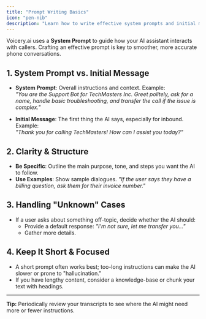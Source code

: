```yaml
---
title: "Prompt Writing Basics"
icon: "pen-nib"
description: "Learn how to write effective system prompts and initial messages for your AI assistants"
---
```


Voicery.ai uses a **System Prompt** to guide how your AI assistant interacts with callers. Crafting an effective prompt is key to smoother, more accurate phone conversations.

## 1. System Prompt vs. Initial Message

- **System Prompt**: Overall instructions and context. Example:  
  _"You are the Support Bot for TechMasters Inc. Greet politely, ask for a name, handle basic troubleshooting, and transfer the call if the issue is complex."_

- **Initial Message**: The first thing the AI says, especially for inbound. Example:  
  _"Thank you for calling TechMasters! How can I assist you today?"_

## 2. Clarity & Structure

- **Be Specific**: Outline the main purpose, tone, and steps you want the AI to follow.
- **Use Examples**: Show sample dialogues. _"If the user says they have a billing question, ask them for their invoice number."_

## 3. Handling "Unknown" Cases

- If a user asks about something off-topic, decide whether the AI should:
  - Provide a default response: _"I'm not sure, let me transfer you…"_
  - Gather more details.

## 4. Keep It Short & Focused

- A short prompt often works best; too-long instructions can make the AI slower or prone to "hallucination."
- If you have lengthy content, consider a knowledge-base or chunk your text with headings.

---

**Tip:** Periodically review your transcripts to see where the AI might need more or fewer instructions.
